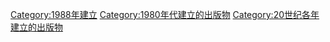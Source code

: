 {{Cat topic in year| topic=建立的出版物| year=1988}}

[[Category:1988年建立|Category:1988年建立]]
[[Category:1980年代建立的出版物|Category:1980年代建立的出版物]]
[[Category:20世纪各年建立的出版物|Category:20世纪各年建立的出版物]]